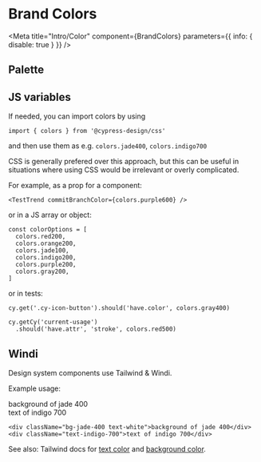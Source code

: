 

# Brand Colors

<Meta
  title="Intro/Color"
  component={BrandColors}
  parameters={{ info: { disable: true } }}
/>

## Palette

<Canvas>
  <Story name="Color">
    <BrandColors />
  </Story>
</Canvas>

## JS variables

If needed, you can import colors by using

`import { colors } from '@cypress-design/css'`

and then use them as e.g. `colors.jade400`, `colors.indigo700`

CSS is generally prefered over this approach, but this can be useful in situations where using CSS would be irrelevant or overly complicated.

For example, as a prop for a component:

```
<TestTrend commitBranchColor={colors.purple600} />
```

or in a JS array or object:

```
const colorOptions = [
  colors.red200,
  colors.orange200,
  colors.jade100,
  colors.indigo200,
  colors.purple200,
  colors.gray200,
]
```

or in tests:

```
cy.get('.cy-icon-button').should('have.color', colors.gray400)

cy.getCy('current-usage')
  .should('have.attr', 'stroke', colors.red500)
```

## Windi

Design system components use Tailwind & Windi.

Example usage:

<div className="bg-jade-400 text-white">background of jade 400</div>
<div className="text-indigo-700">text of indigo 700</div>

```
<div className="bg-jade-400 text-white">background of jade 400</div>
<div className="text-indigo-700">text of indigo 700</div>
```

See also: Tailwind docs for [text color](https://tailwindcss.com/docs/text-color) and [background color](https://tailwindcss.com/docs/background-color).

